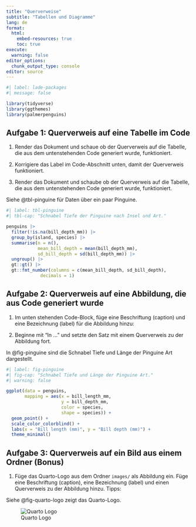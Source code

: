 ```yaml
---
title: "Querverweise"
subtitle: "Tabellen und Diagramme"
lang: de
format:
  html:
    embed-resources: true
    toc: true
execute:
  warning: false
editor_options: 
  chunk_output_type: console
editor: source
---
```


```r
#| label: lade-packages
#| message: false

library(tidyverse)
library(ggthemes)
library(palmerpenguins)
```

## Aufgabe 1: Querverweis auf eine Tabelle im Code

1. Render das Dokument und schaue ob der Querverweis auf die Tabelle, die aus dem untenstehenden Code generiert wurde, funktioniert.

2. Korrigiere das Label im Code-Abschnitt unten, damit der Querverweis funktioniert.

3. Render das Dokument und schaube ob der Querverweis auf die Tabelle, die aus dem untenstehenden Code generiert wurde, funktioniert.

Siehe @tbl-pinguine für Daten über ein paar Pinguine.

```r
#| label: tbl-pinguine
#| tbl-cap: "Schnabel Tiefe der Pinguine nach Insel und Art."

penguins |> 
  filter(!is.na(bill_depth_mm)) |> 
  group_by(island, species) |>
  summarise(n = n(),
            mean_bill_depth = mean(bill_depth_mm),
            sd_bill_depth = sd(bill_depth_mm)) |>
  ungroup() |> 
  gt::gt() |> 
  gt::fmt_number(columns = c(mean_bill_depth, sd_bill_depth),
             decimals = 1)
```

## Aufgabe 2: Querverweis auf eine Abbildung, die aus Code generiert wurde

1. Im unten stehenden Code-Block, füge eine Beschriftung (caption) und eine Bezeichnung (label) für die Abbildung hinzu:

2. Beginne mit "In ... " und setzte den Satz mit einem Querverweis zu der Abbildung fort.

In @fig-pinguine sind die Schnabel Tiefe und Länge der Pinguine Art dargestellt.

```r
#| label: fig-pinguine
#| fig-cap: "Schnabel Tiefe und Länge der Pinguine Art."
#| warning: false

ggplot(data = penguins,
       mapping = aes(x = bill_length_mm, 
                     y = bill_depth_mm,
                     color = species,
                     shape = species)) +
  geom_point() +
  scale_color_colorblind() +
  labs(x = "Bill length (mm)", y = "Bill depth (mm)") +
  theme_minimal()
```

## Aufgabe 3: Querverweis auf ein Bild aus einem Ordner (Bonus)

1.  Füge das Quarto-Logo aus dem Ordner `images/` als Abbildung ein. Füge eine Beschriftung (caption), eine Bezeichnung (label) und einen Querverweis zu der Abbildung hinzu. Tipps: <TODO>

Siehe @fig-quarto-logo zeigt das Quarto-Logo.

![Quarto Logo](images/quarto-logo.png){#fig-quarto-logo}

